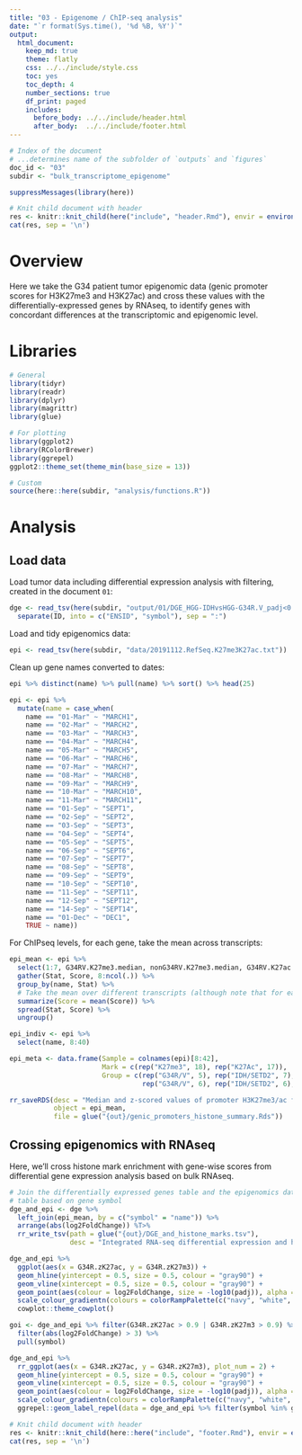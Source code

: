 ```yaml
---
title: "03 - Epigenome / ChIP-seq analysis"
date: "`r format(Sys.time(), '%d %B, %Y')`"
output:
  html_document:
    keep_md: true
    theme: flatly
    css: ../../include/style.css
    toc: yes
    toc_depth: 4
    number_sections: true
    df_print: paged
    includes:
      before_body: ../../include/header.html
      after_body:  ../../include/footer.html
---
```


<!-- FRONT MATTER, insert configuration info -->

```r

# Index of the document
# ...determines name of the subfolder of `outputs` and `figures`
doc_id <- "03"
subdir <- "bulk_transcriptome_epigenome"

suppressMessages(library(here))

# Knit child document with header
res <- knitr::knit_child(here("include", "header.Rmd"), envir = environment(), quiet = TRUE)
cat(res, sep = '\n')

```

<!-- END OF FRONT MATTER -->


# Overview

Here we take the G34 patient tumor epigenomic data (genic promoter scores for H3K27me3 and H3K27ac) and cross these values with the differentially-expressed genes by RNAseq, to identify genes with concordant differences
at the transcriptomic and epigenomic level.


# Libraries

```r

# General
library(tidyr)
library(readr)
library(dplyr)
library(magrittr)
library(glue)

# For plotting
library(ggplot2)
library(RColorBrewer)
library(ggrepel)
ggplot2::theme_set(theme_min(base_size = 13))

# Custom
source(here::here(subdir, "analysis/functions.R"))

```

# Analysis

## Load data

Load tumor data including differential expression analysis with filtering, created in the document `01`:

```r

dge <- read_tsv(here(subdir, "output/01/DGE_HGG-IDHvsHGG-G34R.V_padj<0.01_baseMean>100_absLFC>2.tsv")) %>% 
  separate(ID, into = c("ENSID", "symbol"), sep = ":")

```

Load and tidy epigenomics data:

```r

epi <- read_tsv(here(subdir, "data/20191112.RefSeq.K27me3K27ac.txt"))

```


Clean up gene names converted to dates:

```r

epi %>% distinct(name) %>% pull(name) %>% sort() %>% head(25)

epi <- epi %>%
  mutate(name = case_when(
    name == "01-Mar" ~ "MARCH1",
    name == "02-Mar" ~ "MARCH2",
    name == "03-Mar" ~ "MARCH3",
    name == "04-Mar" ~ "MARCH4",
    name == "05-Mar" ~ "MARCH5",
    name == "06-Mar" ~ "MARCH6",
    name == "07-Mar" ~ "MARCH7",
    name == "08-Mar" ~ "MARCH8",
    name == "09-Mar" ~ "MARCH9",
    name == "10-Mar" ~ "MARCH10",
    name == "11-Mar" ~ "MARCH11",
    name == "01-Sep" ~ "SEPT1",
    name == "02-Sep" ~ "SEPT2",
    name == "03-Sep" ~ "SEPT3",
    name == "04-Sep" ~ "SEPT4",
    name == "05-Sep" ~ "SEPT5",
    name == "06-Sep" ~ "SEPT6",
    name == "07-Sep" ~ "SEPT7",
    name == "08-Sep" ~ "SEPT8",
    name == "09-Sep" ~ "SEPT9",
    name == "10-Sep" ~ "SEPT10",
    name == "11-Sep" ~ "SEPT11",
    name == "12-Sep" ~ "SEPT12",
    name == "14-Sep" ~ "SEPT14",
    name == "01-Dec" ~ "DEC1",
    TRUE ~ name))

```

For ChIPseq levels, for each gene, take the mean across transcripts:

```r

epi_mean <- epi %>%
  select(1:7, G34RV.K27me3.median, nonG34RV.K27me3.median, G34RV.K27ac.median, nonG34RV.K27ac.median, G34R.zK27m3, G34R.zK27ac) %>% 
  gather(Stat, Score, 8:ncol(.)) %>% 
  group_by(name, Stat) %>% 
  # Take the mean over different transcripts (although note that for each transcript)
  summarize(Score = mean(Score)) %>% 
  spread(Stat, Score) %>% 
  ungroup()

epi_indiv <- epi %>% 
  select(name, 8:40)

epi_meta <- data.frame(Sample = colnames(epi)[8:42],
                       Mark = c(rep("K27me3", 18), rep("K27Ac", 17)),
                       Group = c(rep("G34R/V", 5), rep("IDH/SETD2", 7), rep("WT", 6),
                                 rep("G34R/V", 6), rep("IDH/SETD2", 6), rep("WT", 5)))

rr_saveRDS(desc = "Median and z-scored values of promoter H3K27me3/ac for G34 and non-G34 entities",
           object = epi_mean,
           file = glue("{out}/genic_promoters_histone_summary.Rds"))

```

## Crossing epigenomics with RNAseq

Here, we'll cross histone mark enrichment with gene-wise scores from differential
gene expression analysis based on bulk RNAseq.

```r

# Join the differentially expressed genes table and the epigenomics data
# table based on gene symbol
dge_and_epi <- dge %>%
  left_join(epi_mean, by = c("symbol" = "name")) %>% 
  arrange(abs(log2FoldChange)) %T>% 
  rr_write_tsv(path = glue("{out}/DGE_and_histone_marks.tsv"),
               desc = "Integrated RNA-seq differential expression and histone mark ChIPseq values for patient tumor samples")

dge_and_epi %>% 
  ggplot(aes(x = G34R.zK27ac, y = G34R.zK27m3)) +
  geom_hline(yintercept = 0.5, size = 0.5, colour = "gray90") +
  geom_vline(xintercept = 0.5, size = 0.5, colour = "gray90") +
  geom_point(aes(colour = log2FoldChange, size = -log10(padj)), alpha = 0.8) +
  scale_colour_gradientn(colours = colorRampPalette(c("navy", "white", "red"))(n = 200)) +
  cowplot::theme_cowplot()

goi <- dge_and_epi %>% filter(G34R.zK27ac > 0.9 | G34R.zK27m3 > 0.9) %>%
  filter(abs(log2FoldChange) > 3) %>%
  pull(symbol)

dge_and_epi %>% 
  rr_ggplot(aes(x = G34R.zK27ac, y = G34R.zK27m3), plot_num = 2) +
  geom_hline(yintercept = 0.5, size = 0.5, colour = "gray90") +
  geom_vline(xintercept = 0.5, size = 0.5, colour = "gray90") +
  geom_point(aes(colour = log2FoldChange, size = -log10(padj)), alpha = 0.8) +
  scale_colour_gradientn(colours = colorRampPalette(c("navy", "white", "red"))(n = 200)) +
  ggrepel::geom_label_repel(data = dge_and_epi %>% filter(symbol %in% goi), aes(label = symbol))

```


<!-- END MATTER, insert reproducibility info -->

```r

# Knit child document with header
res <- knitr::knit_child(here::here("include", "footer.Rmd"), envir = environment(), quiet = TRUE)
cat(res, sep = '\n')

```

<!-- END OF END MATTER -->
